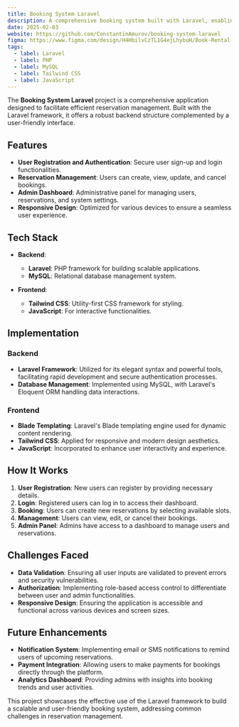 ```yaml
---
title: Booking System Laravel
description: A comprehensive booking system built with Laravel, enabling users to manage reservations efficiently.
date: 2025-02-03
website: https://github.com/ConstantinAmurov/booking-system-laravel
figma: https://www.figma.com/design/H4HbilvCzTL1G4ejLhybuH/Book-Rental-System?node-id=0-1&t=O6F48yKxEeOQIsxA-1
tags:
  - label: Laravel
  - label: PHP
  - label: MySQL
  - label: Tailwind CSS
  - label: JavaScript
---
```


The **Booking System Laravel** project is a comprehensive application designed to facilitate efficient reservation management. Built with the Laravel framework, it offers a robust backend structure complemented by a user-friendly interface.

## Features

- **User Registration and Authentication**: Secure user sign-up and login functionalities.
- **Reservation Management**: Users can create, view, update, and cancel bookings.
- **Admin Dashboard**: Administrative panel for managing users, reservations, and system settings.
- **Responsive Design**: Optimized for various devices to ensure a seamless user experience.

## Tech Stack

- **Backend**:
  - **Laravel**: PHP framework for building scalable applications.
  - **MySQL**: Relational database management system.

- **Frontend**:
  - **Tailwind CSS**: Utility-first CSS framework for styling.
  - **JavaScript**: For interactive functionalities.

## Implementation

### Backend

- **Laravel Framework**: Utilized for its elegant syntax and powerful tools, facilitating rapid development and secure authentication processes.
- **Database Management**: Implemented using MySQL, with Laravel's Eloquent ORM handling data interactions.

### Frontend

- **Blade Templating**: Laravel's Blade templating engine used for dynamic content rendering.
- **Tailwind CSS**: Applied for responsive and modern design aesthetics.
- **JavaScript**: Incorporated to enhance user interactivity and experience.

## How It Works

1. **User Registration**: New users can register by providing necessary details.
2. **Login**: Registered users can log in to access their dashboard.
3. **Booking**: Users can create new reservations by selecting available slots.
4. **Management**: Users can view, edit, or cancel their bookings.
5. **Admin Panel**: Admins have access to a dashboard to manage users and reservations.

## Challenges Faced

- **Data Validation**: Ensuring all user inputs are validated to prevent errors and security vulnerabilities.
- **Authorization**: Implementing role-based access control to differentiate between user and admin functionalities.
- **Responsive Design**: Ensuring the application is accessible and functional across various devices and screen sizes.

## Future Enhancements

- **Notification System**: Implementing email or SMS notifications to remind users of upcoming reservations.
- **Payment Integration**: Allowing users to make payments for bookings directly through the platform.
- **Analytics Dashboard**: Providing admins with insights into booking trends and user activities.

This project showcases the effective use of the Laravel framework to build a scalable and user-friendly booking system, addressing common challenges in reservation management.
